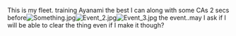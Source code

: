 This is my fleet. training Ayanami the best I can along with some CAs 2 secs before[[File:Something.jpg|thumb]][[File:Event_2.jpg|thumb]][[File:Event_3.jpg|thumb]] the event..may I ask if I will be able to clear the thing even if I make it though?<ac_metadata title="Just want Easy...can I have some advice?"> </ac_metadata>